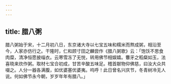```yaml
---
---
---
```

title: 腊八粥
---



腊八粥始于宋，十二月初八日，东京诸大寺以七宝五味和糯米而熬成粥，相沿至今，人家亦仿行之。干隆时，仁和顾寸田之麟尝作《腊八粥歌》云：「饱饫不思食肉糜，清净恒愿披缁衣。云寒雪冻了无悦，转用佛节相娱嬉。麞牙之稻粲如玉，法喜晓来炊作粥。取材七宝合初成，甘苦辛酸五味足。稽首献物仰佛慈，曰汝大众共啜之。人分一器各满腹，如优婆塞优婆夷。呜呼！此日曾名兴庆节，冬青树冷无人说。何如佛节永今朝，岁岁年年有腊八。」